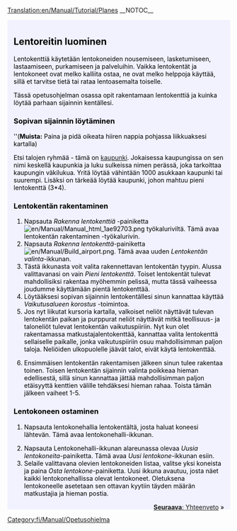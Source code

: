 [[Translation:en/Manual/Tutorial/Planes]]
__NOTOC__
{{en/Tabs|5|4
|fi/Manual/Tutorial/Opetusohjelma|1. Aloittaminen<!--
-->|fi/Manual/Tutorial/Bussit|2. Linja-autot<!--
-->|fi/Manual/Tutorial/Junat|3. Junat<!--
-->|fi/Manual/Tutorial/Lentokoneet|4. Lentokoneet<!--
-->|fi/Manual/Tutorial/Yhteenveto|5. Yhteenveto}}
<div style="padding:.5em 1em 1em 1em; border-top:none; background-color:#f1f2fe; color:#000;">
{{fi/Manual/Tutorial/Tutorial}}
==Lentoreitin luominen==
Lentokenttiä käytetään lentokoneiden nousemiseen, lasketumiseen, lastaamiseen, purkamiseen ja palveluihin. Vaikka lentokentät ja lentokoneet ovat melko kalliita ostaa, ne ovat melko helppoja käyttää, sillä et tarvitse tietä tai rataa lentoasemalta toiselle.

Tässä opetusohjelman osassa opit rakentamaan lentokenttiä ja kuinka löytää parhaan sijainnin kentällesi.
{{en/Phototable|[[File:en/Manual/Airport s.png]]|Pieni lentokenttä (3*4)|none}}

===Sopivan sijainnin löytäminen===
''('''Muista:''' Paina ja pidä oikeata hiiren nappia pohjassa liikkuaksesi kartalla)

Etsi talojen ryhmää - tämä on [[fi/Kaupunki|kaupunki]]. Jokaisessa kaupungissa on sen nimi keskellä kaupunkia ja luku sulkeissa nimen perässä, joka tarkoittaa kaupungin väkilukua. Yritä löytää vähintään 1000 asukkaan kaupunki tai suurempi. Lisäksi on tärkeää löytää kaupunki, johon mahtuu pieni lentokenttä (3*4).

===Lentokentän rakentaminen===
#Napsauta ''Rakenna lentokenttiä'' -painiketta [[File:en/Manual/Manual html 1ae92703.png]] työkaluriviltä. Tämä avaa lentokentän rakentaminen -työkalurivin.
#Napsauta ''Rakenna lentokenttä''-painiketta [[File:en/Manual/Build airport.png]]. Tämä avaa uuden ''Lentokentän valinta''-ikkunan.
#Tästä ikkunasta voit valita rakennettavan lentokentän tyypin. Alussa valittavanasi on vain ''Pieni lentokenttä''. Toiset lentokentät tulevat mahdollisiksi rakentaa myöhemmin pelissä, mutta tässä vaiheessa joudumme käyttämään pientä lentokenttää.
#Löytääksesi sopivan sijainnin lentokentällesi sinun kannattaa käyttää ''Vaikutusalueen korostus'' -toimintoa.
#Jos nyt liikutat kursoria kartalla, valkoiset neliöt näyttävät tulevan lentokentän paikan ja purppurat neliöt näyttävät mitkä teollisuus- ja taloneliöt tulevat lentokentän vaikutuspiiriin. Nyt kun olet rakentamassa matkustajalentokenttää, kannattaa valita lentokenttä sellaiselle paikalle, jonka vaikutuspiiriin osuu mahdollisimman paljon taloja. Neliöiden ulkopuolelle jäävät talot, eivät käytä lentokenttää.
{{en/Phototable|[[File:en/Manual/Build-airport-3.png|400px]]|Sopiva sijainti rakennettavalle lentokentälle.|none|6=:}}
<ol start="6">
<li>Ensimmäisen lentokentän rakentamisen jälkeen sinun tulee rakentaa toinen. Toisen lentokentän sijainnin valinta poikkeaa hieman edellisestä, sillä sinun kannattaa jättää mahdollisimman paljon etäisyyttä kenttien välille tehdäksesi hieman rahaa. Toista tämän jälkeen vaiheet 1-5.
</ol>
===Lentokoneen ostaminen===
#Napsauta lentokonehallia lentokentältä, josta haluat koneesi lähtevän. Tämä avaa lentokonehalli-ikkunan.
{{en/Phototable|[[File:en/Manual/Step1aircraft.png|550px]]|Lentokonehalli-ikkuna|none|6=:}}
<ol start="2">
<li>Napsauta Lentokonehalli-ikkunan alareunassa olevaa ''Uusia lentokoneita''-painiketta. Tämä avaa ''Uusi lentokone''-ikkunan esiin.
<li>Selaile valittavana olevien lentokoneiden listaa, valitse yksi koneista ja paina ''Osta lentokone''-painiketta. Uusi ikkuna avautuu, josta näet kaikki lentokonehallissa olevat lentokoneet. Oletuksena lentokoneelle asetetaan sen ottavan kyytiin täyden määrän matkustajia ja hieman postia.
</ol>
<span style="float: right">[[fi/Manual/Tutorial/Yhteenveto|'''Seuraava''': Yhteenveto]] &raquo;</span>
</div>
[[Category:fi/Manual/Opetusohjelma]]